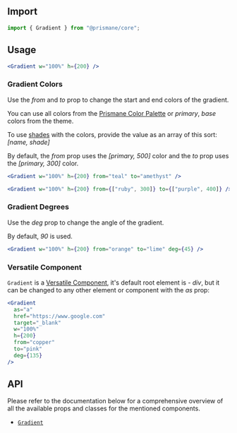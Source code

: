 ## Import

```js
import { Gradient } from "@prismane/core";
```

## Usage

```jsx preview
<Gradient w="100%" h={200} />
```

### Gradient Colors

Use the _from_ and _to_ prop to change the start and end colors of the gradient.

You can use all colors from the [Prismane Color Palette](/docs/styling/color-palette) or _primary_, _base_ colors from the theme.

To use [shades](/docs/getting-started/globals#prismaneshades) with the colors, provide the value as an array of this sort: _[name, shade]_

By default, the _from_ prop uses the _[primary, 500]_ color and the _to_ prop uses the _[primary, 300]_ color.

```jsx preview
<Gradient w="100%" h={200} from="teal" to="amethyst" />
```

```jsx preview
<Gradient w="100%" h={200} from={["ruby", 300]} to={["purple", 400]} />
```

### Gradient Degrees

Use the _deg_ prop to change the angle of the gradient.

By default, _90_ is used.

```jsx preview
<Gradient w="100%" h={200} from="orange" to="lime" deg={45} />
```

### Versatile Component

`Gradient` is a [Versatile Component](/docs/getting-started/versatile-components), it's default root element is - _div_, but it can be changed to any other element or component with the _as_ prop:

```jsx preview
<Gradient
  as="a"
  href="https://www.google.com"
  target="_blank"
  w="100%"
  h={200}
  from="copper"
  to="pink"
  deg={135}
/>
```

## API

Please refer to the documentation below for a comprehensive overview of all the available props and classes for the mentioned components.

- [`Gradient`](/docs/components-api/gradient-api)
